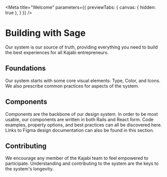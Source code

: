 
<Meta title="Welcome" parameters={{ previewTabs: { canvas: { hidden: true }, } }} />

# Building with Sage
Our system is our source of truth, providing everything you need to build the best experiences for all Kajabi entrepreneurs.

## Foundations
Our system starts with some core visual elements: Type, Color, and Icons. We also prescribe common practices for aspects of the system.

## Components
Components are the backbone of our design system. In order to be most usable, our components are written in both Rails and React form.
Code examples, property options, and best practices can all be discovered here. Links to Figma design documentation can also be found in this section.

## Contributing
We encourage any member of the Kajabi team to feel empowered to participate. Understanding and contributing to the system are the keys to the system's longevity.
